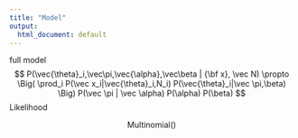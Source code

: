 ```yaml
---
title: "Model"
output:
  html_document: default
---
```

full model
$$
P(\vec{\theta}_i,\vec\pi,\vec{\alpha},\vec\beta | {\bf x}, \vec N) \propto
\Big(
\prod_i
P(\vec x_i|\vec{\theta}_i,N_i)
P(\vec{\theta}_i|\vec \pi,\beta)
\Big)
P(\vec \pi | \vec \alpha)
P(\alpha)
P(\beta)
$$
Likelihood

$$
\text{Multinomial}()
$$

